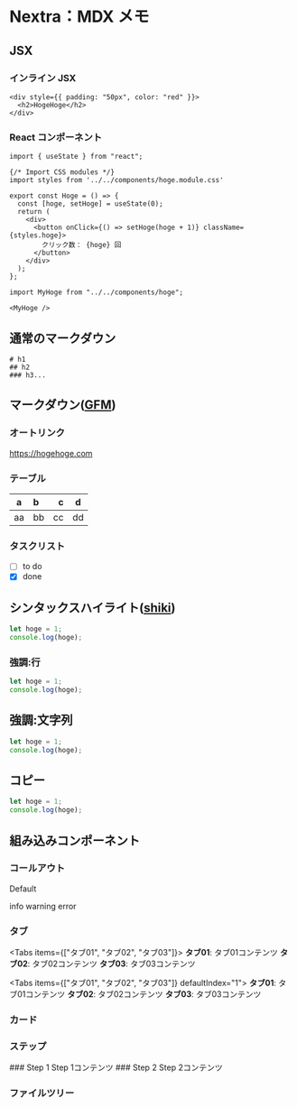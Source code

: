 # Nextra：MDX メモ

## JSX

### インライン JSX

```
<div style={{ padding: "50px", color: "red" }}>
  <h2>HogeHoge</h2>
</div>
```

### React コンポーネント

```
import { useState } from "react";

{/* Import CSS modules */}
import styles from '../../components/hoge.module.css'

export const Hoge = () => {
  const [hoge, setHoge] = useState(0);
  return (
    <div>
      <button onClick={() => setHoge(hoge + 1)} className={styles.hoge}>
        クリック数： {hoge} 回
      </button>
    </div>
  );
};
```

```
import MyHoge from "../../components/hoge";

<MyHoge />
```

## 通常のマークダウン

```
# h1
## h2
### h3...
```

## マークダウン([GFM](https://github.github.com/gfm/))

### オートリンク

https://hogehoge.com

### テーブル

| a   | b   |   c |  d  |
| --- | :-- | --: | :-: |
| aa  | bb  |  cc | dd  |

### タスクリスト

- [ ] to do
- [x] done

## シンタックスハイライト([shiki](https://shiki.matsu.io/))

```js filename="hoge.js"
let hoge = 1;
console.log(hoge);
```

### 強調:行

```js {1-2}
let hoge = 1;
console.log(hoge);
```

## 強調:文字列

```js /hoge/
let hoge = 1;
console.log(hoge);
```

## コピー

```js copy
let hoge = 1;
console.log(hoge);
```

## 組み込みコンポーネント

### コールアウト


<Callout emoji="💡">Default</Callout>

<Callout type="info" emoji="ℹ️">
  info
</Callout>

<Callout type="warning" emoji="⚠️">
  warning
</Callout>

<Callout type="error" emoji="️🚫">
  error
</Callout>

### タブ


<Tabs items={["タブ01", "タブ02", "タブ03"]}>
  <Tab>**タブ01**: タブ01コンテンツ</Tab>
  <Tab>**タブ02**: タブ02コンテンツ</Tab>
  <Tab>**タブ03**: タブ03コンテンツ</Tab>
</Tabs>

<Tabs items={["タブ01", "タブ02", "タブ03"]} defaultIndex="1">
  <Tab>**タブ01**: タブ01コンテンツ</Tab>
  <Tab>**タブ02**: タブ02コンテンツ</Tab>
  <Tab>**タブ03**: タブ03コンテンツ</Tab>
</Tabs>

### カード


<Cards>
  <Card title="カード01" href="#" />
  <Card title="カード02" href="#" />
  <Card title="カード03" href="#" />
</Cards>

### ステップ


<Steps>### Step 1 Step 1コンテンツ ### Step 2 Step 2コンテンツ</Steps>

### ファイルツリー

 
<FileTree>
  <FileTree.Folder name="pages" defaultOpen>
    <FileTree.File name="_meta.json" />
    <FileTree.File name="index.mdx" />
    <FileTree.Folder name="hoge">
      <FileTree.File name="_meta.json" />
      <FileTree.File name="index.mdx" />
    </FileTree.Folder>
  </FileTree.Folder>
</FileTree

>
